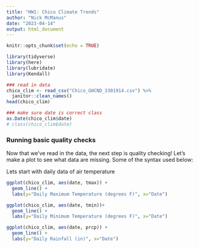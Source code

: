 ```yaml
---
title: "HW1: Chico Climate Trends"
author: "Nick McManus"
date: "2023-04-14"
output: html_document
---
```


```r
knitr::opts_chunk$set(echo = TRUE)

library(tidyverse)
library(here)
library(lubridate)
library(Kendall)
```


```r
### read in data
chico_clim <- read_csv("Chico_GHCND_3301914.csv") %>% 
  janitor::clean_names()
head(chico_clim)

### make sure date is correct class
as.Date(chico_clim$date)
# class(chico_clim$date)
```


### Running basic quality checks
Now that we've read in the data, the next step is quality checking! Let's make a plot to see what data are missing. Some of the syntax used below:

Lets start with daily data of air temperature 
```r

ggplot(chico_clim, aes(date, tmax)) +
  geom_line() + 
  labs(y="Daily Maximum Temperature (degrees F)", x="Date")

ggplot(chico_clim, aes(date, tmin))+
  geom_line() + 
  labs(y="Daily Minimum Temperature (degrees F)", x="Date")

ggplot(chico_clim, aes(date, prcp)) +
  geom_line() + 
  labs(y="Daily Rainfall (in)", x="Date")

```